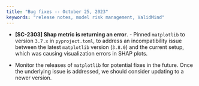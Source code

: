```yaml
---
title: "Bug fixes -- October 25, 2023"
keywords: "release notes, model risk management, ValidMind"
---
```


<!---[SC-2303] Shap metric is returning an error by @juanmleng in [#262](https://github.com/validmind/developer-framework/pull/262)--->
- **[SC-2303] Shap metric is returning an error**. - Pinned `matplotlib` to version `3.7.x` in `pyproject.toml`, to address an incompatibility issue between the latest `matplotlib` version (`3.8.0`) and the current setup, which was causing visualization errors in SHAP plots.

- Monitor the releases of `matplotlib` for potential fixes in the future. Once the underlying issue is addressed, we should consider updating to a newer version.
<!--- REPLACE THIS COMMENT WITH YOUR DESCRIPTION --->


